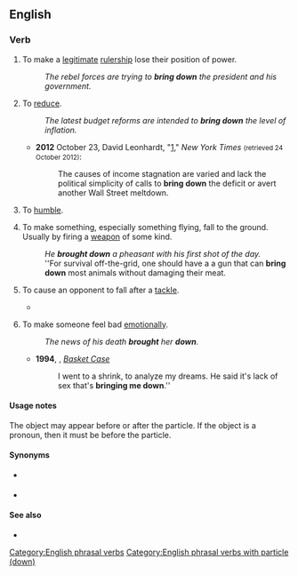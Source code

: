 {{also|bringdown}}
==English==

===Verb===
{{en-verb|brings down|bringing down|brought down}}

# {{lb|en|transitive}} To make a [[legitimate]] [[rulership]] lose their position of power.
#: ''The rebel forces are trying to '''bring down''' the president and his government.''
# {{lb|en|transitive}} To [[reduce]].
#: ''The latest budget reforms are intended to '''bring down''' the level of inflation.''
#* '''2012''' October 23, David Leonhardt, "[http://www.nytimes.com/2012/10/24/us/politics/race-for-president-leaves-income-slump-in-shadows.html?_r=1&hp]," ''New York Times'' <small>(retrieved 24 October 2012)</small>:
#*: The causes of income stagnation are varied and lack the political simplicity of calls to '''bring down''' the deficit or avert another Wall Street meltdown.
# {{lb|en|transitive}} To [[humble]].
# {{lb|en|transitive}} To make something, especially something flying, fall to the ground. Usually by firing a [[weapon]] of some kind.
#: ''He '''brought down''' a pheasant with his first shot of the day.''
#: ''For survival off-the-grid, one should have a a gun that can '''bring down''' most animals without damaging their meat.
# {{lb|en|sports}} To cause an opponent to fall after a [[tackle]].
#* {{quote-journal
|lang=en
|date=December 28, 2010
|author=Kevin Darlin
|title=West Brom 1 - 3 Blackburn
|work=BBC
|url=http://news.bbc.co.uk/sport1/hi/football/eng_prem/9308862.stm
|page=
|passage=Kalinic later saw red for a rash tackle on Paul Scharner before Gabriel Tamas was dismissed for '''bringing down''' Diouf.}}
# {{lb|en|transitive}} To make someone feel bad [[emotionally]].
#: ''The news of his death '''brought''' her '''down'''.''
#* '''1994''', {{w|Green Day}}, ''[[w:Basket Case (song)|Basket Case]]''
#*: I went to a shrink, to analyze my dreams. He said it's lack of sex that's '''bringing me down'''.''

====Usage notes====
The object may appear before or after the particle. If the object is a pronoun, then it must be before the particle.

====Synonyms====
* {{sense|to make something fall to the ground}} {{l|en|shoot down}}
* {{sense|in sports: to cause an opponent to fall after a tackle}} {{l|en|harsh one's mellow}}

====See also====
* {{l|en|bring down the house}}

[[Category:English phrasal verbs]]
[[Category:English phrasal verbs with particle (down)]]